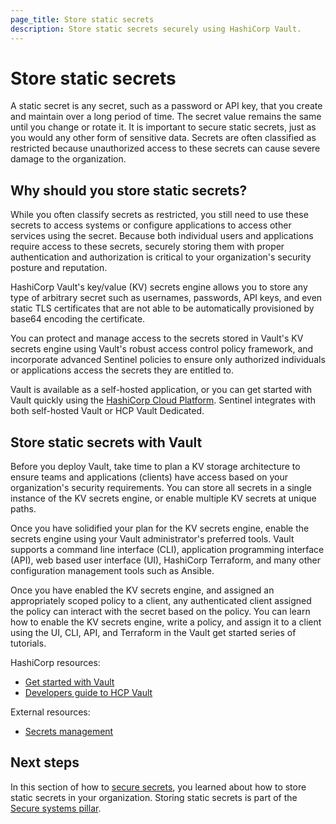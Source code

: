 ```yaml
---
page_title: Store static secrets
description: Store static secrets securely using HashiCorp Vault.
---
```


# Store static secrets

A static secret is any secret, such as a password or API key, that you create and maintain over a long period of time. The secret value remains the same until you change or rotate it. It is important to secure static secrets, just as you would any other form of sensitive data. Secrets are often classified as restricted because unauthorized access to these secrets can cause severe damage to the organization.

## Why should you store static secrets?

While you often classify secrets as restricted, you still need to use these secrets to access systems or configure applications to access other services using the secret. Because both individual users and applications require access to these secrets, securely storing them with proper authentication and authorization is critical to your organization's security posture and reputation.

HashiCorp Vault's key/value (KV) secrets engine allows you to store any type of arbitrary secret such as usernames, passwords, API keys, and even static TLS certificates that are not able to be automatically provisioned by base64 encoding the certificate.

You can protect and manage access to the secrets stored in Vault's KV secrets engine using Vault's robust access control policy framework, and incorporate advanced Sentinel policies to ensure only authorized individuals or applications access the secrets they are entitled to.

<VideoEmbed url="https://www.youtube.com/watch?v=QAzSI0o24aQ"/>

Vault is available as a self-hosted application, or you can get started with Vault quickly using the [HashiCorp Cloud Platform](https://portal.cloud.hashicorp.com/sign-in). Sentinel integrates with both self-hosted Vault or HCP Vault Dedicated.

## Store static secrets with Vault

Before you deploy Vault, take time to plan a KV storage architecture to ensure teams and applications (clients) have access based on your organization's security requirements. You can store all secrets in a single instance of the KV secrets engine, or enable multiple KV secrets at unique paths.

Once you have solidified your plan for the KV secrets engine, enable the secrets engine using your Vault administrator's preferred tools. Vault supports a command line interface (CLI), application programming interface (API), web based user interface (UI), HashiCorp Terraform, and many other configuration management tools such as Ansible.

Once you have enabled the KV secrets engine, and assigned an appropriately scoped policy to a client, any authenticated client assigned the policy can interact with the secret based on the policy. You can learn how to enable the KV secrets engine, write a policy, and assign it to a client using the UI, CLI, API, and Terraform in the Vault get started series of tutorials.

HashiCorp resources:

- [Get started with Vault](/vault/tutorials/get-started)
- [Developers guide to HCP Vault](https://www.youtube.com/watch?v=of_SwLDUjrg&list=PL81sUbsFNc5ZWoz3gpCJgUl3H7yZO_iE7)

External resources:

- [Secrets management](https://www.ibm.com/think/topics/secrets-management)

## Next steps

In this section of how to [secure secrets](/well-architected-framework/secure-systems/secrets), you learned about how to store static secrets in your organization. Storing static secrets is part of the [Secure systems pillar](/well-architected-framework/secure-systems/introduction).
